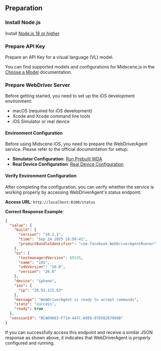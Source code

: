 ## Preparation

### Install Node.js

Install [Node.js 18 or higher](https://nodejs.org/en/download/).

### Prepare API Key

Prepare an API Key for a visual language (VL) model.

You can find supported models and configurations for Midscene.js in the [Choose a Model](../choose-a-model) documentation.

### Prepare WebDriver Server

Before getting started, you need to set up the iOS development environment:

- macOS (required for iOS development)
- Xcode and Xcode command line tools
- iOS Simulator or real device

#### Environment Configuration

Before using Midscene iOS, you need to prepare the WebDriverAgent service. Please refer to the official documentation for setup:

- **Simulator Configuration**: [Run Prebuilt WDA](https://appium.github.io/appium-xcuitest-driver/5.12/run-prebuilt-wda/)
- **Real Device Configuration**: [Real Device Configuration](https://appium.github.io/appium-xcuitest-driver/5.12/real-device-config/)

#### Verify Environment Configuration

After completing the configuration, you can verify whether the service is working properly by accessing WebDriverAgent's status endpoint:

**Access URL**: `http://localhost:8100/status`

**Correct Response Example**:
```json
{
  "value": {
    "build": {
      "version": "10.1.1",
      "time": "Sep 24 2025 18:56:41",
      "productBundleIdentifier": "com.facebook.WebDriverAgentRunner"
    },
    "os": {
      "testmanagerdVersion": 65535,
      "name": "iOS",
      "sdkVersion": "26.0",
      "version": "26.0"
    },
    "device": "iphone",
    "ios": {
      "ip": "10.91.115.63"
    },
    "message": "WebDriverAgent is ready to accept commands",
    "state": "success",
    "ready": true
  },
  "sessionId": "BCAD9603-F714-447C-A9E6-07D58267966B"
}
```

If you can successfully access this endpoint and receive a similar JSON response as shown above, it indicates that WebDriverAgent is properly configured and running.